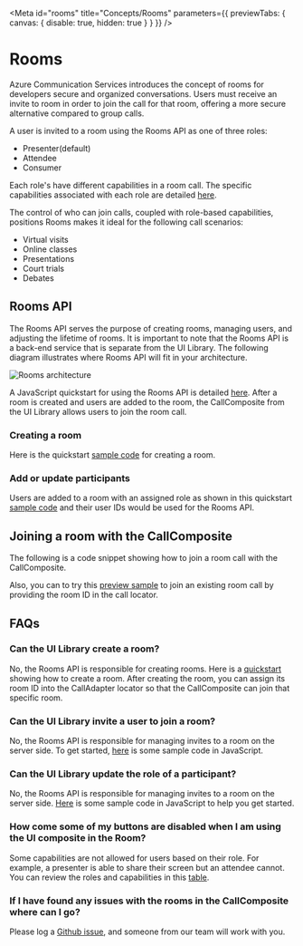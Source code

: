 
<Meta id="rooms" title="Concepts/Rooms" parameters={{ previewTabs: { canvas: { disable: true, hidden: true } } }} />

# Rooms

Azure Communication Services introduces the concept of rooms for developers secure and organized conversations. Users must receive an invite to room in order to join the call for that room, offering a more secure alternative compared to group calls.

A user is invited to a room using the Rooms API as one of three roles:

- Presenter(default)
- Attendee
- Consumer

Each role's have different capabilities in a room call. The specific capabilities associated with each role are detailed [here](https://learn.microsoft.com/en-us/azure/communication-services/concepts/rooms/room-concept#predefined-participant-roles-and-permissions).

The control of who can join calls, coupled with role-based capabilities, positions Rooms makes it ideal for the following call scenarios:

- Virtual visits
- Online classes
- Presentations
- Court trials
- Debates

## Rooms API

The Rooms API serves the purpose of creating rooms, managing users, and adjusting the lifetime of rooms. It is important to note that the Rooms API is a back-end service that is separate from the UI Library. The following diagram illustrates where Rooms API will fit in your architecture.

<img src="images/rooms-architecture.png" alt="Rooms architecture" />

A JavaScript quickstart for using the Rooms API is detailed [here](https://learn.microsoft.com/en-us/azure/communication-services/quickstarts/rooms/get-started-rooms?tabs=windows&pivots=programming-language-javascript). After a room is created and users are added to the room, the CallComposite from the UI Library allows users to join the room call.

### Creating a room

Here is the quickstart [sample code](https://learn.microsoft.com/en-us/azure/communication-services/quickstarts/rooms/get-started-rooms?pivots=programming-language-javascript&tabs=windows#create-a-room) for creating a room.

### Add or update participants

Users are added to a room with an assigned role as shown in this quickstart [sample code](https://learn.microsoft.com/en-us/azure/communication-services/quickstarts/rooms/get-started-rooms?pivots=programming-language-javascript&tabs=windows#add-or-update-participants) and their user IDs would be used for the Rooms API.

## Joining a room with the CallComposite

The following is a code snippet showing how to join a room call with the CallComposite.

<Source code={RoomsCallSnippetText} />

Also, you can to try this <a href="./?path=/story/composites-call-joinexistingcall--join-existing-call&args=callType:Rooms" target="_blank">preview sample</a> to join an existing room call by providing the room ID in the call locator.

## FAQs

### Can the UI Library create a room?

No, the Rooms API is responsible for creating rooms. Here is a [quickstart](https://learn.microsoft.com/en-us/azure/communication-services/quickstarts/rooms/get-started-rooms?tabs=windows&pivots=programming-language-javascript#create-a-room) showing how to create a room. After creating the room, you can assign its room ID into the CallAdapter locator so that the CallComposite can join that specific room.

### Can the UI Library invite a user to join a room?

No, the Rooms API is responsible for managing invites to a room on the server side. To get started, [here](https://learn.microsoft.com/en-us/azure/communication-services/quickstarts/rooms/get-started-rooms?tabs=windows&pivots=programming-language-javascript#add-or-update-participants) is some sample code in JavaScript.

### Can the UI Library update the role of a participant?

No, the Rooms API is responsible for managing invites to a room on the server side. [Here](https://learn.microsoft.com/en-us/azure/communication-services/quickstarts/rooms/get-started-rooms?tabs=windows&pivots=programming-language-javascript#add-or-update-participants) is some sample code in JavaScript to help you get started.

### How come some of my buttons are disabled when I am using the UI composite in the Room?

Some capabilities are not allowed for users based on their role. For example, a presenter is able to share their screen but an attendee cannot. You can review the roles and capabilities in this [table](https://docs.microsoft.com/en-us/azure/communication-services/concepts/rooms/room-concept#predefined-participant-roles-and-permissions).

### If I have found any issues with the rooms in the CallComposite where can I go?

Please log a [Github issue](https://github.com/Azure/communication-ui-library/issues), and someone from our team will work with you.
